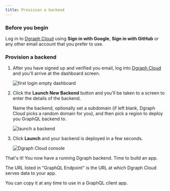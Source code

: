 ```yaml
---
title: Provision a backend
---
```



<DgraphWIP />

### Before you begin

Log in to [Dgraph Cloud](https://cloud.dgraph.io) using **Sign in with Google**,
**Sign in with GitHub** or any other email account that you prefer to use.

### Provision a backend

1. After you have signed up and verified you email, log into
   [Dgraph Cloud](https://cloud.dgraph.io/) and you'll arrive at the dashboard
   screen.

   ![first login empty dashboard](/images/dgraph/cloud/empty-dashboard.png)

2. Click the **Launch New Backend** button and you'll be taken to a screen to
   enter the details of the backend.

   Name the backend, optionally set a subdomain (if left blank, Dgraph Cloud
   picks a random domain for you), and then pick a region to deploy you GraphQL
   backend to.

   ![launch a backend](/images/dgraph/cloud/launch-backend.png)

3. Click **Launch** and your backend is deployed in a few seconds.

   ![Dgraph Cloud console](/images/dgraph/cloud/backend-live.png)

That's it! You now have a running Dgraph backend. Time to build an app.

The URL listed in "GraphQL Endpoint" is the URL at which Dgraph Cloud serves
data to your app.

You can copy it at any time to use in a GraphQL client app.
